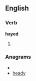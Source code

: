 ==English==

===Verb===
'''hayed'''

# {{past of|[[hay]]}}

===Anagrams===
* {{alphagram|adehy}}
* [[heady#English|heady]]